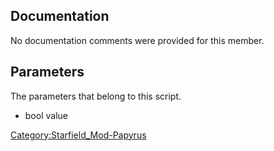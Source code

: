 {{Script_Member_Summary
| title = Set
| script = [[SFM:Script-Samples:PropertyScript|Samples:PropertyScript]]
| name = [[SFM:Script-Samples:PropertyScript/Set|Set]]
| kind = Function
| parameters = bool value
}}


== Documentation ==
No documentation comments were provided for this member.


== Parameters ==
The parameters that belong to this script.

* bool value


[[Category:Starfield_Mod-Papyrus]]
